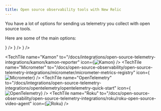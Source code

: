 ```yaml
---
title: Open source observability tools with New Relic
---
```










You have a lot of options for sending us telemetry you collect with open source tools.

Here are some of the main options:

<TechTileGrid>
  <TechTile
  name="Dropwizard"
  to="/docs/open-source-observability/open-source-telemetry-integrations/dropwizard/dropwizard-reporter"
  icon={<img variant="TechTile" src={dropwizardlogo} alt="Dropwizard"/>}
  />
  <TechTile
  name="Elixir"
  to="/docs/open-source-observability/open-source-telemetry-integrations/elixir/elixir-open-source-agent"
  icon={<img variant="TechTile" src={elixirlogo} alt="Elixir"/>}
  />
  <TechTile
  name="Grafana"
  to="/docs/open-source-observability/grafana-integrations/get-started/grafana-support-prometheus-promql"
  icon={<img variant="TechTile" src={grafanalogo} alt="Grafana"/>}
  />

  <TechTile
  name="Kamon"
  to="/docs/integrations/open-source-telemetry-integrations/kamon/kamon-reporter"
  icon={<img variant="TechTile" src={kamonlogo} alt="Kamon"/>}
  />
  <TechTile
  name="Micrometer"
  to="/docs/open-source-observability/open-source-telemetry-integrations/micrometer/micrometer-metrics-registry"
  icon={<img variant="TechTile" src={micrometerlogo} alt="Micrometer"/>}
  />
  <TechTile
  name="OpenTelemetry"
  to="/docs/integrations/open-source-telemetry-integrations/opentelemetry/opentelemetry-quick-start"
  icon={<img variant="TechTile" src={opentelemetrylogo} alt="OpenTelemetry"/>}
  />
  <TechTile
  name="Roku"
  to="/docs/open-source-observability/open-source-telemetry-integrations/roku/roku-open-source-video-agent"
  icon={<img variant="TechTile" src={rokulogo} alt="Roku"/>}
  />
</TechTileGrid>

